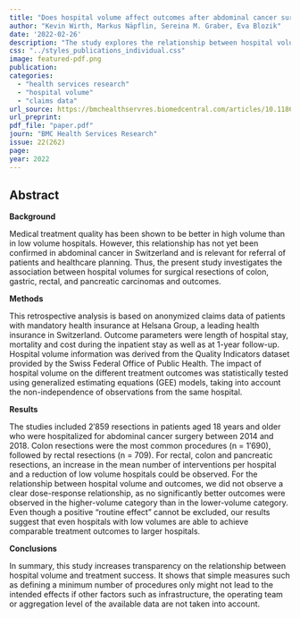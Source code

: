 ```yaml
---
title: "Does hospital volume affect outcomes after abdominal cancer surgery: an analysis of Swiss health insurance claims data"
author: "Kevin Wirth, Markus Näpflin, Sereina M. Graber, Eva Blozik"
date: '2022-02-26'
description: "The study explores the relationship between hospital volume and outcomes for abdominal cancer surgeries in Switzerland. Analyzing health insurance claims data, the research found no significant correlation between higher hospital volumes and improved outcomes. Even though a positive “routine effect” cannot be excluded, the results suggest that even hospitals with low volumes are able to achieve comparable treatment outcomes to larger hospitals."
css: "../styles_publications_individual.css"
image: featured-pdf.png
publication:
categories:
  - "health services research"
  - "hospital volume" 
  - "claims data"
url_source: https://bmchealthservres.biomedcentral.com/articles/10.1186/s12913-022-07513-5
url_preprint: 
pdf_file: "paper.pdf"
journ: "BMC Health Services Research"
issue: 22(262)
page: 
year: 2022
---
```


## Abstract

**Background**

Medical treatment quality has been shown to be better in high volume than in low volume hospitals. However, this relationship has not yet been confirmed in abdominal cancer in Switzerland and is relevant for referral of patients and healthcare planning. Thus, the present study investigates the association between hospital volumes for surgical resections of colon, gastric, rectal, and pancreatic carcinomas and outcomes.

**Methods**

This retrospective analysis is based on anonymized claims data of patients with mandatory health insurance at Helsana Group, a leading health insurance in Switzerland. Outcome parameters were length of hospital stay, mortality and cost during the inpatient stay as well as at 1-year follow-up. Hospital volume information was derived from the Quality Indicators dataset provided by the Swiss Federal Office of Public Health. The impact of hospital volume on the different treatment outcomes was statistically tested using generalized estimating equations (GEE) models, taking into account the non-independence of observations from the same hospital.

**Results**

The studies included 2′859 resections in patients aged 18 years and older who were hospitalized for abdominal cancer surgery between 2014 and 2018. Colon resections were the most common procedures (n = 1′690), followed by rectal resections (n = 709). For rectal, colon and pancreatic resections, an increase in the mean number of interventions per hospital and a reduction of low volume hospitals could be observed. For the relationship between hospital volume and outcomes, we did not observe a clear dose-response relationship, as no significantly better outcomes were observed in the higher-volume category than in the lower-volume category. Even though a positive "routine effect" cannot be excluded, our results suggest that even hospitals with low volumes are able to achieve comparable treatment outcomes to larger hospitals.

**Conclusions**

In summary, this study increases transparency on the relationship between hospital volume and treatment success. It shows that simple measures such as defining a minimum number of procedures only might not lead to the intended effects if other factors such as infrastructure, the operating team or aggregation level of the available data are not taken into account.
